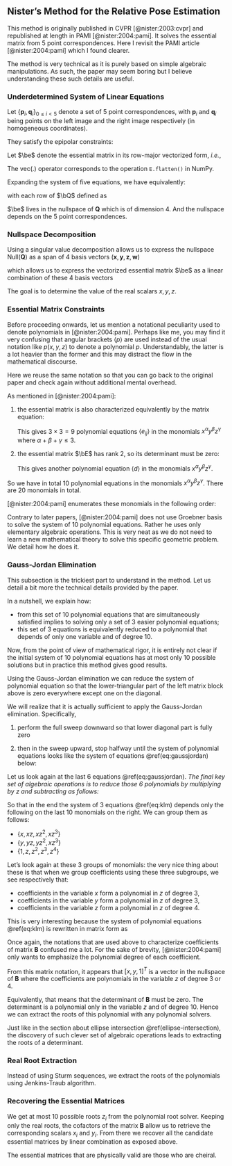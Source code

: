 ## Nister's Method for the Relative Pose Estimation

This method is originally published in CVPR [@nister:2003:cvpr] and republished
at length in PAMI [@nister:2004:pami]. It solves the essential matrix from $5$
point correspondences. Here I revisit the PAMI article [@nister:2004:pami] which
I found clearer.

The method is very technical as it is purely based on simple algebraic
manipulations. As such, the paper may seem boring but I believe understanding
these such details are useful.

### Underdetermined System of Linear Equations

Let $\left\{\mathbf{p}_i, \mathbf{q}_i \right\}_{0 \leq i < 5}$ denote a set of
$5$ point correspondences, with $\mathbf{p}_i$ and $\mathbf{q}_i$ being points
on the left image and the right image respectively (in homogeneous coordinates).

They satisfy the epipolar constraints:

\begin{equation}
  \bq_i^T \bE \bp_i = 0
\end{equation}

Let $\be$ denote the essential matrix in its row-major vectorized
form, *i.e.*,

\begin{equation}
  \be = \mathrm{vec}(\bE)
\end{equation}

The $\mathrm{vec}(.)$ operator corresponds to the operation `E.flatten()` in
NumPy.

Expanding the system of five equations, we have equivalently:

\begin{equation}
  \bQ \be = 0
\end{equation}

with each row of $\bQ$ defined as

\begin{equation}
  \mathbf{Q}_i =  \mathrm{vec}(\mathbf{p}_{i} \mathbf{q}_i^T)
\end{equation}

$\be$ lives in the nullspace of $\mathbf{Q}$ which is of
dimension $4$. And the nullspace depends on the $5$ point
correspondences.

### Nullspace Decomposition

Using a singular value decomposition allows us to express the nullspace
$\mathrm{Null}(\mathbf{Q})$ as a span of 4 basis vectors $(\mathbf{x},
\mathbf{y}, \mathbf{z}, \mathbf{w})$

\begin{equation}
  \mathrm{Null}(\bQ) = \mathrm{span}(\x, \y, \z, \w),
\end{equation}

which allows us to express the vectorized essential matrix $\be$ as a linear
combination of these $4$ basis vectors

\begin{equation}
  \be = x \x + y \y + z \z + \w.
\end{equation}

The goal is to determine the value of the real scalars $x, y, z$.

### Essential Matrix Constraints

:::fyi
Before proceeding onwards, let us mention a notational peculiarity used to
denote polynomials in [@nister:2004:pami]. Perhaps like me, you may find it very
confusing that angular brackets $\langle p \rangle$ are used instead of the
usual notation like $p(x, y, z)$ to denote a polynomial $p$. Understandably, the
latter is a lot heavier than the former and this may distract the flow in the
mathematical discourse.

Here we reuse the same notation so that you can go back to the original paper
and check again without additional mental overhead.
:::

As mentioned in [@nister:2004:pami]:

1. the essential matrix is also characterized equivalently by the matrix
   equation:

   \begin{equation}
     \begin{bmatrix}
     \langle e_{00} \rangle & \langle e_{01} \rangle & \langle e_{02} \rangle \\
     \langle e_{10} \rangle & \langle e_{11} \rangle & \langle e_{12} \rangle \\
     \langle e_{20} \rangle & \langle e_{21} \rangle & \langle e_{22} \rangle \\
     \end{bmatrix}
     \iff
     \bE \bE^T \bE - \frac{1}{2} \mathrm{trace}(\bE\bE^T) \bE = 0
   \end{equation}

   This gives $3 \times 3 = 9$ polynomial equations $\langle e_{ij}
   \rangle$ in the monomials $x^\alpha y^\beta z^\gamma$ where
   $\alpha + \beta + \gamma \leq 3$.

2. the essential matrix $\bE$ has rank 2, so its determinant must be
   zero:

   \begin{equation}
     \langle d \rangle \iff \mathrm{det}(\bE) = 0
   \end{equation}

   This gives another polynomial equation $\langle d \rangle$ in the
   monomials $x^\alpha y^\beta z^\gamma$.

So we have in total $10$ polynomial equations in the monomials
$x^\alpha y^\beta z^\gamma$. There are 20 monomials in total.

[@nister:2004:pami] enumerates these monomials in the following order:

\begin{equation}
  \scriptsize
  %
  \begin{array}{|c|cccccccccc|ccc|ccc|cccc|}
  \hline
    &
  x^3 & y^3 & x^2 y & x y^2 & x^2 z & x^2 & y^2 z & y^2 & xyz & xy &
  x & x z & x z^2 & y & y z & y z^2 & 1 & z & z^2 & z^3 \\
  %
  \hline
  %
  \langle e_{00} \rangle &
  . & . & . & . & . & . & . & . & . & . &
  . & . & . & . & . & . & . & . & . & . \\
  %
  \langle e_{01} \rangle &
  . & . & . & . & . & . & . & . & . & . &
  . & . & . & . & . & . & . & . & . & . \\
  %
  \langle e_{02} \rangle &
  . & . & . & . & . & . & . & . & . & . &
  . & . & . & . & . & . & . & . & . & . \\
  %
  \langle e_{10} \rangle &
  . & . & . & . & . & . & . & . & . & . &
  . & . & . & . & . & . & . & . & . & . \\
  %
  \langle e_{11} \rangle &
  . & . & . & . & . & . & . & . & . & . &
  . & . & . & . & . & . & . & . & . & . \\
  %
  \langle e_{12} \rangle &
  . & . & . & . & . & . & . & . & . & . &
  . & . & . & . & . & . & . & . & . & . \\
  %
  \langle e_{20} \rangle &
  . & . & . & . & . & . & . & . & . & . &
  . & . & . & . & . & . & . & . & . & . \\
  %
  \langle e_{21} \rangle &
  . & . & . & . & . & . & . & . & . & . &
  . & . & . & . & . & . & . & . & . & . \\
  %
  \langle e_{22} \rangle &
  . & . & . & . & . & . & . & . & . & . &
  . & . & . & . & . & . & . & . & . & . \\
  %
  \hline
  %
  \langle d \rangle &
  . & . & . & . & . & . & . & . & . & . &
  . & . & . & . & . & . & . & . & . & . \\
  %
  \hline
  \end{array}
\end{equation}

Contrary to later papers, [@nister:2004:pami] does not use Groebner basis to
solve the system of $10$ polynomial equations. Rather he uses only elementary
algebraic operations. This is very neat as we do not need to learn a new
mathematical theory to solve this specific geometric problem. We detail how he
does it.

### Gauss-Jordan Elimination

:::note
This subsection is the trickiest part to understand in the method. Let us detail
a bit more the technical details provided by the paper.

In a nutshell, we explain how:

- from this set of $10$ polynomial equations that are simultaneously satisfied
  implies to solving only a set of $3$ easier polynomial equations;
- this set of $3$ equations is equivalently reduced to a polynomial that depends
  of only one variable and of degree $10$.

Now, from the point of view of mathematical rigor, it is entirely not clear if
the initial system of $10$ polynomial equations has at most only 10 possible
solutions but in practice this method gives good results.
:::

Using the Gauss-Jordan elimination we can reduce the system of polynomial
equation so that the lower-triangular part of the left matrix block above is
zero everywhere except one on the diagonal.

We will realize that it is actually sufficient to apply the Gauss-Jordan
elimination. Specifically,

1. perform the full sweep downward so that lower diagonal part
   is fully zero

   \begin{equation}
     \scriptsize
     \begin{array}{|c|cccccccccc|ccc|ccc|cccc|}
     \hline
     %
     &
     x^3 & y^3 & x^2 y & x y^2 & x^2 z & x^2 & y^2 z & y^2 & xyz & xy &
     x & x z & x z^2 & y & y z & y z^2 & 1 & z & z^2 & z^3 \\
     %
     \hline
     %
     \langle e_{00} \rangle &
     1 & . & . & . & . & . & . & . & . & . &
     . & . & . & . & . & . & . & . & . & . \\
     %
     \langle e_{01} \rangle &
     0 & 1 & . & . & . & . & . & . & . & . &
     . & . & . & . & . & . & . & . & . & . \\
     %
     \langle e_{02} \rangle &
     0 & 0 & 1 & . & . & . & . & . & . & . &
     . & . & . & . & . & . & . & . & . & . \\
     %
     \langle e_{10} \rangle &
     0 & 0 & 0 & 1 & . & . & . & . & . & . &
     . & . & . & . & . & . & . & . & . & . \\
     %
     \langle e_{11} \rangle &
     0 & 0 & 0 & 0 & 1 & . & . & . & . & . &
     . & . & . & . & . & . & . & . & . & . \\
     %
     \langle e_{12} \rangle &
     0 & 0 & 0 & 0 & 0 & 1 & . & . & . & . &
     . & . & . & . & . & . & . & . & . & . \\
     %
     \langle e_{20} \rangle &
     0 & 0 & 0 & 0 & 0 & 0 & 1 & . & . & . &
     . & . & . & . & . & . & . & . & . & . \\
     %
     \langle e_{21} \rangle &
     0 & 0 & 0 & 0 & 0 & 0 & 0 & 1 & . & . &
     . & . & . & . & . & . & . & . & . & . \\
     %
     \langle e_{22} \rangle &
     0 & 0 & 0 & 0 & 0 & 0 & 0 & 0 & 1 & . &
     . & . & . & . & . & . & . & . & . & . \\
     %
     \hline
     %
     \langle d \rangle &
     0 & 0 & 0 & 0 & 0 & 0 & 0 & 0 & 0 & 1 &
     . & . & . & . & . & . & . & . & . & . \\
     %
     \hline
     \end{array}
     %
     (\#eq:sweep-downward)
   \end{equation}

2. then in the sweep upward, stop halfway until the system of polynomial
   equations looks like the system of equations \@ref(eq:gaussjordan) below:

   \begin{equation}
     \scriptsize
     \begin{array}{|c|cccccccccc|ccc|ccc|cccc|}
     \hline
     %
     &
     x^3 & y^3 & x^2 y & x y^2 & x^2 z & x^2 & y^2 z & y^2 & xyz & xy &
     x & x z & x z^2 & y & y z & y z^2 & 1 & z & z^2 & z^3 \\
     %
     \hline
     %
     \langle e_{00} \rangle &
     1 & . & . & . & . & . & . & . & . & . &
     . & . & . & . & . & . & . & . & . & . \\
     %
     \langle e_{01} \rangle &
     0 & 1 & . & . & . & . & . & . & . & . &
     . & . & . & . & . & . & . & . & . & . \\
     %
     \langle e_{02} \rangle &
     0 & 0 & 1 & . & . & . & . & . & . & . &
     . & . & . & . & . & . & . & . & . & . \\
     %
     \langle e_{10} \rangle &
     0 & 0 & 0 & 1 & . & . & . & . & . & . &
     . & . & . & . & . & . & . & . & . & . \\
     %
     \langle e_{11} \rangle &
     0 & 0 & 0 & 0 & 1 & 0 & 0 & 0 & 0 & 0 &
     . & . & . & . & . & . & . & . & . & . \\
     %
     \langle e_{12} \rangle &
     0 & 0 & 0 & 0 & 0 & 1 & 0 & 0 & 0 & 0 &
     . & . & . & . & . & . & . & . & . & . \\
     %
     \langle e_{20} \rangle &
     0 & 0 & 0 & 0 & 0 & 0 & 1 & 0 & 0 & 0 &
     . & . & . & . & . & . & . & . & . & . \\
     %
     \langle e_{21} \rangle &
     0 & 0 & 0 & 0 & 0 & 0 & 0 & 1 & 0 & 0 &
     . & . & . & . & . & . & . & . & . & . \\
     %
     \langle e_{22} \rangle &
     0 & 0 & 0 & 0 & 0 & 0 & 0 & 0 & 1 & 0 &
     . & . & . & . & . & . & . & . & . & . \\
     %
     \hline
     %
     \langle d \rangle &
     0 & 0 & 0 & 0 & 0 & 0 & 0 & 0 & 0 & 1 &
     . & . & . & . & . & . & . & . & . & . \\
     %
     \hline
     \end{array}
     %
     (\#eq:gaussjordan)
   \end{equation}

Let us look again at the last $6$ equations \@ref(eq:gaussjordan). *The final
key set of algebraic operations is to reduce those $6$ polynomials by
multiplying by $z$ and subtracting as follows:*

\begin{equation}
  \begin{aligned}
  \langle k \rangle &= \langle e_{11} \rangle - z \langle e_{12} \rangle \\
  \langle l \rangle &= \langle e_{20} \rangle - z \langle e_{21} \rangle \\
  \langle m \rangle &= \langle e_{22} \rangle - z \langle d \rangle
  \end{aligned}
  %
  (\#eq:klm)
\end{equation}

So that in the end the system of $3$ equations \@ref(eq:klm) depends only the
following on the last $10$ monomials on the right. We can group them as follows:

- $\left\{ x, x z, x z^2, x z^3 \right\}$
- $\left\{ y, y z, y z^2, x z^3 \right\}$
- $\left\{ 1, z, z^2, z^3, z^4 \right\}$

Let's look again at these 3 groups of monomials: the very nice thing about these
is that when we group coefficients using these three subgroups, we see
respectively that:

- coefficients in the variable $x$ form a polynomial in $z$ of degree $3$,
- coefficients in the variable $y$ form a polynomial in $z$ of degree $3$,
- coefficients in the variable $z$ form a polynomial in $z$ of degree $4$.

This is very interesting because the system of polynomial equations
\@ref(eq:klm) is rewritten in matrix form as

\begin{equation}
  \begin{array}{|c|ccc|}
  \hline
  \mathbf{B} & x & y & 1 \\
  \hline
  \langle k \rangle & [3] & [3] & [4] \\
  \langle l \rangle & [3] & [3] & [4] \\
  \langle m \rangle & [3] & [3] & [4] \\
  \hline
  \end{array}
  %
  \begin{bmatrix} x \\ y \\ 1 \end{bmatrix} = \mathbf{0}_3
  (\#eq:B)
\end{equation}

:::fyi
Once again, the notations that are used above to characterize coefficients of
matrix $\mathbf{B}$ confused me a lot. For the sake of brevity,
[@nister:2004:pami] only wants to emphasize the polynomial degree of each
coefficient.
:::

From this matrix notation, it appears that $[x, y, 1]^T$ is a vector in the
nullspace of $\mathbf{B}$ where the coefficients are polynomials in the variable
$z$ of degree $3$ or $4$.

:::puzzle
Equivalently, that means that the determinant of $\mathbf{B}$ must be zero. The
determinant is a polynomial only in the variable $z$ and of degree $10$. Hence
we can extract the roots of this polynomial with any polynomial solvers.

\begin{equation}
  \langle n \rangle \iff \mathrm{det}(\mathbf{B}) = 0
  (\#eq:n)
\end{equation}
:::

Just like in the section about ellipse intersection \@ref(ellipse-intersection),
the discovery of such clever set of algebraic operations leads to extracting the
roots of a determinant.

### Real Root Extraction

Instead of using Sturm sequences, we extract the roots of the polynomials using
Jenkins-Traub algorithm.

### Recovering the Essential Matrices

We get at most 10 possible roots $z_i$ from the polynomial root solver.
Keeping only the real roots, the cofactors of the matrix $\mathbf{B}$
allow us to retrieve the corresponding scalars $x_i$ and $y_i$. From
there we recover all the candidate essential matrices by linear combination as
exposed above.

The essential matrices that are physically valid are those who are cheiral.
